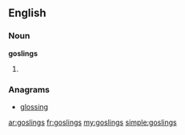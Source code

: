 ==English==

===Noun===
'''goslings'''

# {{plural of|[[gosling]]}}

===Anagrams===
* [[glossing#English|glossing]]

[[ar:goslings]]
[[fr:goslings]]
[[my:goslings]]
[[simple:goslings]]